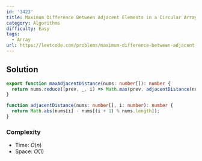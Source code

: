 ```yaml
---
id: '3423'
title: Maximum Difference Between Adjacent Elements in a Circular Array
category: Algorithms
difficulty: Easy
tags:
  - Array
url: https://leetcode.com/problems/maximum-difference-between-adjacent-elements-in-a-circular-array
---
```


## Solution

```typescript showLineNumbers
export function maxAdjacentDistance(nums: number[]): number {
  return nums.reduce((prev, _, i) => Math.max(prev, adjacentDistance(nums, i)), 0);
}

function adjacentDistance(nums: number[], i: number): number {
  return Math.abs(nums[i] - nums[(i + 1) % nums.length]);
}
```

### Complexity

- Time: $O(n)$
- Space: $O(1)$

